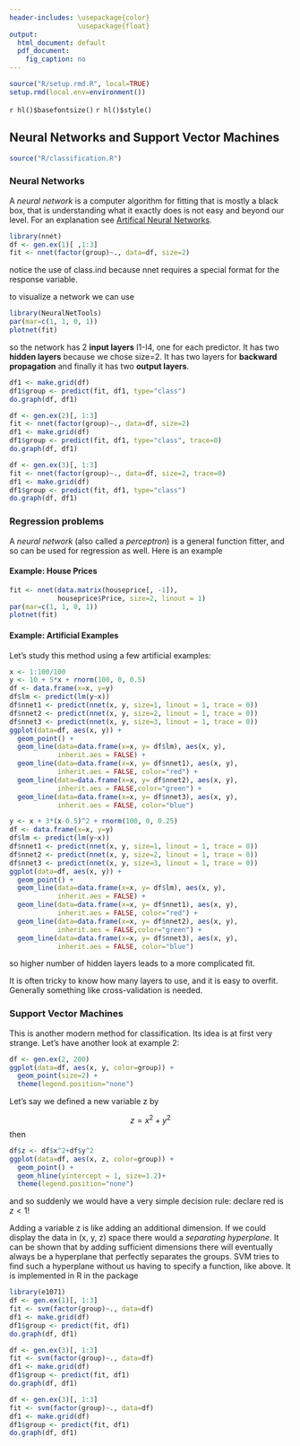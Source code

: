 ```yaml
---
header-includes: \usepackage{color}
                 \usepackage{float}
output:
  html_document: default
  pdf_document:
    fig_caption: no
---
```


```r
source("R/setup.rmd.R", local=TRUE)
setup.rmd(local.env=environment())
```
`r hl()$basefontsize()`
`r hl()$style()`

## Neural Networks and Support Vector Machines


```r
source("R/classification.R")
```

### Neural Networks

A *neural network* is a computer algorithm for fitting that is mostly a black box, that is understanding what it exactly does is not easy and beyond our level. For an explanation see [Artifical Neural Networks](https://en.wikipedia.org/wiki/Artificial_neural_network).

```r
library(nnet)
df <- gen.ex(1)[ ,1:3]
fit <- nnet(factor(group)~., data=df, size=2)
```

notice the use of class.ind because nnet requires a special format for the response variable.

to visualize a network we can use

```r
library(NeuralNetTools)
par(mar=c(1, 1, 0, 1))
plotnet(fit)
```

so the network has 2 **input layers** I1-I4, one for each predictor. It has two **hidden layers** because we chose size=2. It has two layers for **backward propagation** and finally it has two **output layers**.


```r
df1 <- make.grid(df)
df1$group <- predict(fit, df1, type="class")
do.graph(df, df1)
```

```r
df <- gen.ex(2)[, 1:3]
fit <- nnet(factor(group)~., data=df, size=2)
df1 <- make.grid(df)
df1$group <- predict(fit, df1, type="class", trace=0)
do.graph(df, df1) 
```


```r
df <- gen.ex(3)[, 1:3]
fit <- nnet(factor(group)~., data=df, size=2, trace=0)
df1 <- make.grid(df)
df1$group <- predict(fit, df1, type="class")
do.graph(df, df1)
```

### Regression problems

A *neural network* (also called a *perceptron*) is a general function fitter, and so can be used for regression as well. Here is an example

#### **Example**: House Prices

```r
fit <- nnet(data.matrix(houseprice[, -1]), 
            houseprice$Price, size=2, linout = 1)
par(mar=c(1, 1, 0, 1))
plotnet(fit)
```

#### **Example**: Artificial Examples
Let's study this method using a few artificial examples:

```r
x <- 1:100/100
y <- 10 + 5*x + rnorm(100, 0, 0.5)
df <- data.frame(x=x, y=y)
df$lm <- predict(lm(y~x))
df$nnet1 <- predict(nnet(x, y, size=1, linout = 1, trace = 0))
df$nnet2 <- predict(nnet(x, y, size=2, linout = 1, trace = 0))
df$nnet3 <- predict(nnet(x, y, size=3, linout = 1, trace = 0))
ggplot(data=df, aes(x, y)) +
  geom_point() +
  geom_line(data=data.frame(x=x, y= df$lm), aes(x, y),
            inherit.aes = FALSE) +
  geom_line(data=data.frame(x=x, y= df$nnet1), aes(x, y),
            inherit.aes = FALSE, color="red") +
  geom_line(data=data.frame(x=x, y= df$nnet2), aes(x, y),
            inherit.aes = FALSE,color="green") +
  geom_line(data=data.frame(x=x, y= df$nnet3), aes(x, y),
            inherit.aes = FALSE, color="blue") 
```

```r
y <- x + 3*(x-0.5)^2 + rnorm(100, 0, 0.25)
df <- data.frame(x=x, y=y)
df$lm <- predict(lm(y~x))
df$nnet1 <- predict(nnet(x, y, size=1, linout = 1, trace = 0))
df$nnet2 <- predict(nnet(x, y, size=2, linout = 1, trace = 0))
df$nnet3 <- predict(nnet(x, y, size=3, linout = 1, trace = 0))
ggplot(data=df, aes(x, y)) +
  geom_point() +
  geom_line(data=data.frame(x=x, y= df$lm), aes(x, y),
            inherit.aes = FALSE) +
  geom_line(data=data.frame(x=x, y= df$nnet1), aes(x, y),
            inherit.aes = FALSE, color="red") +
  geom_line(data=data.frame(x=x, y= df$nnet2), aes(x, y),
            inherit.aes = FALSE,color="green") +
  geom_line(data=data.frame(x=x, y= df$nnet3), aes(x, y),
            inherit.aes = FALSE, color="blue") 
```

so higher number of hidden layers leads to a more complicated fit. 

It is often tricky to know how many layers to use, and it is easy to overfit. Generally something like cross-validation is needed.

### Support Vector Machines

This is another modern method for classification. Its idea is at first very  strange. Let's have another look at example 2:

```r
df <- gen.ex(2, 200)
ggplot(data=df, aes(x, y, color=group)) +
  geom_point(size=2) +
  theme(legend.position="none")  
```

Let's say we defined a new variable z by 

$$
z=x^2+y^2
$$
then

```r
df$z <- df$x^2+df$y^2
ggplot(data=df, aes(x, z, color=group)) +
  geom_point() +
  geom_hline(yintercept = 1, size=1.2)+
  theme(legend.position="none") 
```

and so suddenly we would have a very simple decision rule: declare red is $z<1$!

Adding a variable z is like adding an additional dimension. If we could display the data in (x, y, z) space there would a *separating hyperplane*. It can be shown that by adding sufficient dimensions there will eventually always be a hyperplane that perfectly separates the groups. SVM tries to find such a hyperplane without us having to specify a function, like above. It is implemented in R in the package

```r
library(e1071)
df <- gen.ex(1)[, 1:3]
fit <- svm(factor(group)~., data=df)
df1 <- make.grid(df)
df1$group <- predict(fit, df1)
do.graph(df, df1)
```


```r
df <- gen.ex(3)[, 1:3]
fit <- svm(factor(group)~., data=df)
df1 <- make.grid(df)
df1$group <- predict(fit, df1)
do.graph(df, df1)
```


```r
df <- gen.ex(3)[, 1:3]
fit <- svm(factor(group)~., data=df)
df1 <- make.grid(df)
df1$group <- predict(fit, df1)
do.graph(df, df1)
```

